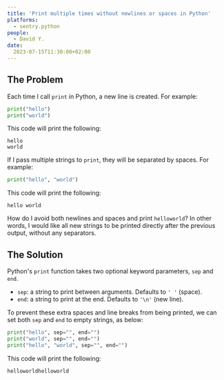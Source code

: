 ```yaml
---
title: 'Print multiple times without newlines or spaces in Python'
platforms: 
  - sentry.python
people: 
  - David Y.
date: 
  2023-07-15T11:30:00+02:00
---
```


## The Problem

Each time I call `print` in Python, a new line is created. For example:

```python
print("hello")
print("world")
```

This code will print the following:

```
hello
world
```

If I pass multiple strings to `print`, they will be separated by spaces. For example:

```python
print("hello", "world")
```

This code will print the following:

```
hello world
```

How do I avoid both newlines and spaces and print `helloworld`? In other words, I would like all new strings to be printed directly after the previous output, without any separators.

## The Solution

Python's `print` function takes two optional keyword parameters, `sep` and `end`.

* `sep`: a string to print between arguments. Defaults to `' '` (space).
* `end`: a string to print at the end. Defaults to `'\n'` (new line).

To prevent these extra spaces and line breaks from being printed, we can set both `sep` and `end` to empty strings, as below:

```python
print("hello", sep="", end="")
print("world", sep="", end="")
print("hello", "world", sep="", end="")
```

This code will print the following:

```
helloworldhelloworld
```
